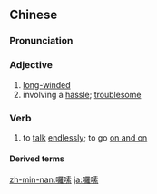 {{also|啰嗦}}
==Chinese==
{{zh-forms|s=啰嗦|alt=囉唆,羅唆,囉囌*}}

===Pronunciation===
{{zh-pron
|m=luōsuo
|c=lo1 so1
|mn=xm,zz,twv:lô-so/qz,tw:lo-so/twv:lō-so
|cat=a,v
}}

===Adjective===
{{zh-adj}}

# [[long-winded]]
# involving a [[hassle]]; [[troublesome]]

===Verb===
{{zh-verb}}

# to [[talk]] [[endlessly]]; to go [[on and on]]

====Derived terms====
{{zh-der|囉哩囉嗦}}

[[zh-min-nan:囉嗦]]
[[ja:囉嗦]]